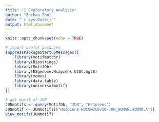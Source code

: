 ```yaml
---
title: "1_Exploratory_Analysis"
author: "Zhihan Zhu"
date: "`r Sys.Date()`"
output: html_document
---
```


```r
knitr::opts_chunk$set(echo = TRUE)
```

```r
# import useful packages
suppressPackageStartupMessages({
    library(motifmatchr)
    library(Biostrings)
    library(MotifDb) 
    library(BSgenome.Hsapiens.UCSC.hg38)
    library(memes)
    library(data.table)
    library(universalmotif)
})
```

```r
# get motif of JUN
JUNmotifs <- query(MotifDb, "JUN", "Hsapiens")
JUNmotif <- JUNmotifs[["Hsapiens-HOCOMOCOv10-JUN_HUMAN.H10MO.A"]]
view_motifs(JUNmotif)
```

